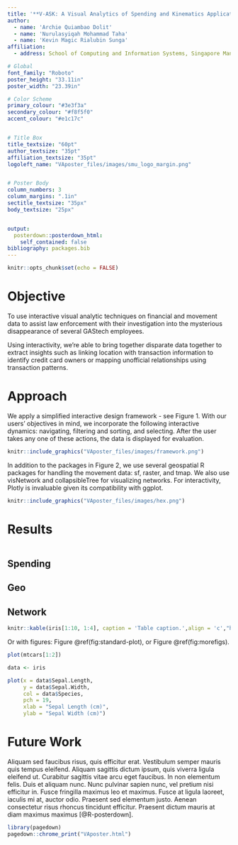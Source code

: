 ```yaml
---
title: '**V-ASK: A Visual Analytics of Spending and Kinematics Application to Explore and Identify Suspicious Activities**'
author:
  - name: 'Archie Quiambao Dolit'
  - name: 'Nurulasyiqah Mohammad Taha'
  - name: 'Kevin Magic Rialubin Sunga'
affiliation:
  - address: School of Computing and Information Systems, Singapore Management University

# Global
font_family: "Roboto"
poster_height: "33.11in"
poster_width: "23.39in"

# Color Scheme
primary_colour: "#3e3f3a"
secondary_colour: "#f8f5f0"
accent_colour: "#e1c17c"


# Title Box
title_textsize: "60pt"
author_textsize: "35pt"
affiliation_textsize: "35pt"
logoleft_name: "VAposter_files/images/smu_logo_margin.png"


# Poster Body
column_numbers: 3
column_margins: ".1in"
sectitle_textsize: "35px"
body_textsize: "25px"


output: 
  posterdown::posterdown_html:
    self_contained: false
bibliography: packages.bib
---
```


```r
knitr::opts_chunk$set(echo = FALSE)
```

# Objective

To use interactive visual analytic techniques on financial and movement data to assist law enforcement with their investigation into the mysterious disappearance of several GAStech employees.

Using interactivity, we're able to bring together disparate data together to extract insights such as linking location with transaction information to identify credit card owners or mapping unofficial relationships using transaction patterns.

# Approach

We apply a simplified interactive design framework - see Figure 1. With our users' objectives in mind, we incorporate the following interactive dynamics: navigating, filtering and sorting, and selecting. After the user takes any one of these actions, the data is displayed for evaluation.

```r
knitr::include_graphics("VAposter_files/images/framework.png")
```

In addition to the packages in Figure 2, we use several geospatial R packages for handling the movement data: sf, raster, and tmap. We also use visNetwork and collapsibleTree for visualizing networks. For interactivity, Plotly is invaluable given its compatibility with ggplot.

```r
knitr::include_graphics("VAposter_files/images/hex.png")
```

# Results

```r


```

## Spending

## Geo

## Network

```r
knitr::kable(iris[1:10, 1:4], caption = 'Table caption.',align = 'c',"html")
```

Or with figures: Figure \@ref(fig:standard-plot), or Figure \@ref(fig:morefigs).

```r
plot(mtcars[1:2])
```

```r
data <- iris

plot(x = data$Sepal.Length, 
     y = data$Sepal.Width, 
     col = data$Species,
     pch = 19, 
     xlab = "Sepal Length (cm)",
     ylab = "Sepal Width (cm)")

```

# Future Work

Aliquam sed faucibus risus, quis efficitur erat. Vestibulum semper mauris quis tempus eleifend. Aliquam sagittis dictum ipsum, quis viverra ligula eleifend ut. Curabitur sagittis vitae arcu eget faucibus. In non elementum felis. Duis et aliquam nunc. Nunc pulvinar sapien nunc, vel pretium nisi efficitur in. Fusce fringilla maximus leo et maximus. Fusce at ligula laoreet, iaculis mi at, auctor odio. Praesent sed elementum justo. Aenean consectetur risus rhoncus tincidunt efficitur. Praesent dictum mauris at diam maximus maximus [@R-posterdown].

```r
library(pagedown)
pagedown::chrome_print("VAposter.html")
```